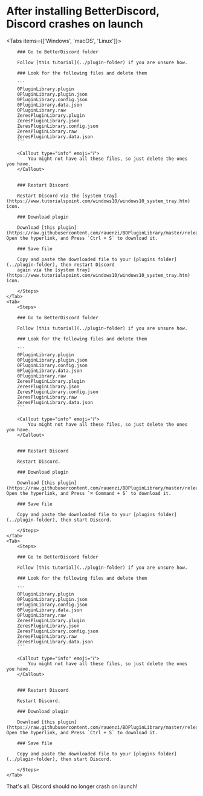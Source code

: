 
# After installing BetterDiscord, Discord crashes on launch

<Tabs items={['Windows', 'macOS', 'Linux']}>
    <Tab>
        <Steps>

        ### Go to BetterDiscord folder

        Follow [this tutorial](../plugin-folder) if you are unsure how.

        ### Look for the following files and delete them

        ```
        0PluginLibrary.plugin
        0PluginLibrary.plugin.json
        0PluginLibrary.config.json
        0PluginLibrary.data.json
        0PluginLibrary.raw
        ZeresPluginLibrary.plugin
        ZeresPluginLibrary.json
        ZeresPluginLibrary.config.json
        ZeresPluginLibrary.raw
        ZeresPluginLibrary.data.json
        ```

        <Callout type="info" emoji="ℹ️">
            You might not have all these files, so just delete the ones you have.
        </Callout>


        ### Restart Discord

        Restart Discord via the [system tray](https://www.tutorialspoint.com/windows10/windows10_system_tray.htm) icon.

        ### Download plugin

        Download [this plugin](https://raw.githubusercontent.com/rauenzi/BDPluginLibrary/master/release/0PluginLibrary.plugin.js). Open the hyperlink, and Press `Ctrl + S` to download it.

        ### Save file

        Copy and paste the downloaded file to your [plugins folder](../plugin-folder), then restart Discord
        again via the [system tray](https://www.tutorialspoint.com/windows10/windows10_system_tray.htm) icon.

        </Steps>
    </Tab>
    <Tab>
        <Steps>

        ### Go to BetterDiscord folder

        Follow [this tutorial](../plugin-folder) if you are unsure how.

        ### Look for the following files and delete them

        ```
        0PluginLibrary.plugin
        0PluginLibrary.plugin.json
        0PluginLibrary.config.json
        0PluginLibrary.data.json
        0PluginLibrary.raw
        ZeresPluginLibrary.plugin
        ZeresPluginLibrary.json
        ZeresPluginLibrary.config.json
        ZeresPluginLibrary.raw
        ZeresPluginLibrary.data.json
        ```

        <Callout type="info" emoji="ℹ️">
            You might not have all these files, so just delete the ones you have.
        </Callout>


        ### Restart Discord

        Restart Discord.

        ### Download plugin

        Download [this plugin](https://raw.githubusercontent.com/rauenzi/BDPluginLibrary/master/release/0PluginLibrary.plugin.js). Open the hyperlink, and Press `⌘ Command + S` to download it.

        ### Save file

        Copy and paste the downloaded file to your [plugins folder](../plugin-folder), then start Discord.

        </Steps>
    </Tab> 
    <Tab>
        <Steps>

        ### Go to BetterDiscord folder

        Follow [this tutorial](../plugin-folder) if you are unsure how.

        ### Look for the following files and delete them

        ```
        0PluginLibrary.plugin
        0PluginLibrary.plugin.json
        0PluginLibrary.config.json
        0PluginLibrary.data.json
        0PluginLibrary.raw
        ZeresPluginLibrary.plugin
        ZeresPluginLibrary.json
        ZeresPluginLibrary.config.json
        ZeresPluginLibrary.raw
        ZeresPluginLibrary.data.json
        ```

        <Callout type="info" emoji="ℹ️">
            You might not have all these files, so just delete the ones you have.
        </Callout>


        ### Restart Discord

        Restart Discord.

        ### Download plugin

        Download [this plugin](https://raw.githubusercontent.com/rauenzi/BDPluginLibrary/master/release/0PluginLibrary.plugin.js). Open the hyperlink, and Press `Ctrl + S` to download it.

        ### Save file

        Copy and paste the downloaded file to your [plugins folder](../plugin-folder), then start Discord.

        </Steps>
    </Tab> 
</Tabs>    
That's all. Discord should no longer crash on launch!
